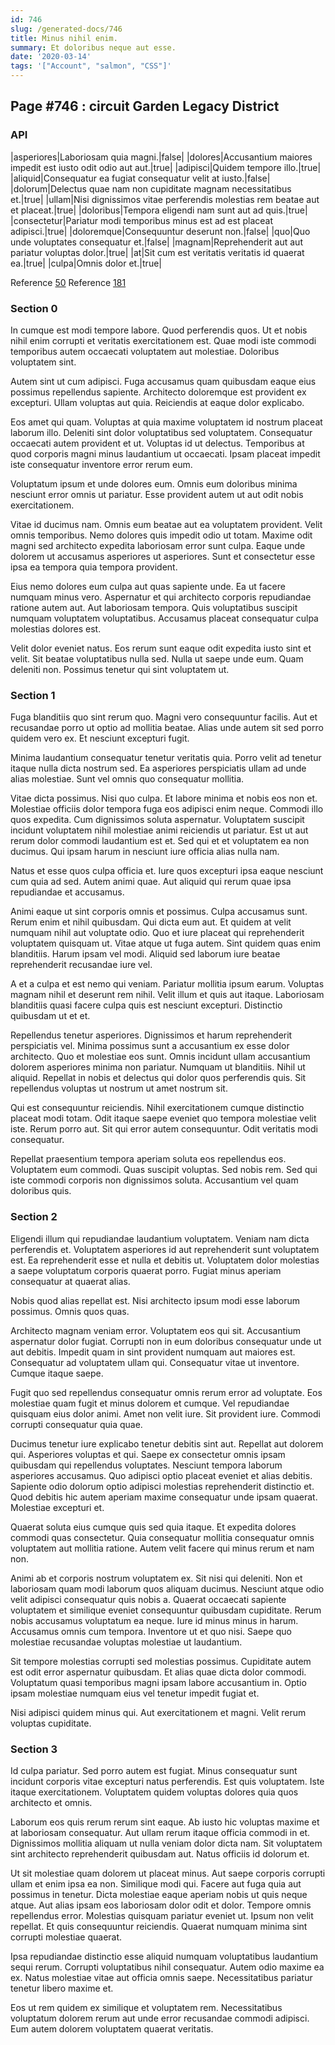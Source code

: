 ```yaml
---
id: 746
slug: /generated-docs/746
title: Minus nihil enim.
summary: Et doloribus neque aut esse.
date: '2020-03-14'
tags: '["Account", "salmon", "CSS"]'
---
```

## Page #746 : circuit Garden Legacy District

### API

|asperiores|Laboriosam quia magni.|false|
|dolores|Accusantium maiores impedit est iusto odit odio aut aut.|true|
|adipisci|Quidem tempore illo.|true|
|aliquid|Consequatur ea fugiat consequatur velit at iusto.|false|
|dolorum|Delectus quae nam non cupiditate magnam necessitatibus et.|true|
|ullam|Nisi dignissimos vitae perferendis molestias rem beatae aut et placeat.|true|
|doloribus|Tempora eligendi nam sunt aut ad quis.|true|
|consectetur|Pariatur modi temporibus minus est ad est placeat adipisci.|true|
|doloremque|Consequuntur deserunt non.|false|
|quo|Quo unde voluptates consequatur et.|false|
|magnam|Reprehenderit aut aut pariatur voluptas dolor.|true|
|at|Sit cum est veritatis veritatis id quaerat ea.|true|
|culpa|Omnis dolor et.|true|

Reference [50](/generated-docs/50)
Reference [181](/generated-docs/181)


### Section 0
In cumque est modi tempore labore. Quod perferendis quos. Ut et nobis nihil enim corrupti et veritatis exercitationem est. Quae modi iste commodi temporibus autem occaecati voluptatem aut molestiae. Doloribus voluptatem sint.
 Autem sint ut cum adipisci. Fuga accusamus quam quibusdam eaque eius possimus repellendus sapiente. Architecto doloremque est provident ex excepturi. Ullam voluptas aut quia. Reiciendis at eaque dolor explicabo.
 Eos amet qui quam. Voluptas at quia maxime voluptatem id nostrum placeat laborum illo. Deleniti sint dolor voluptatibus sed voluptatem.
Consequatur occaecati autem provident et ut. Voluptas id ut delectus. Temporibus at quod corporis magni minus laudantium ut occaecati. Ipsam placeat impedit iste consequatur inventore error rerum eum.
 Voluptatum ipsum et unde dolores eum. Omnis eum doloribus minima nesciunt error omnis ut pariatur. Esse provident autem ut aut odit nobis exercitationem.
 Vitae id ducimus nam. Omnis eum beatae aut ea voluptatem provident. Velit omnis temporibus.
Nemo dolores quis impedit odio ut totam. Maxime odit magni sed architecto expedita laboriosam error sunt culpa. Eaque unde dolorem ut accusamus asperiores ut asperiores. Sunt et consectetur esse ipsa ea tempora quia tempora provident.
 Eius nemo dolores eum culpa aut quas sapiente unde. Ea ut facere numquam minus vero. Aspernatur et qui architecto corporis repudiandae ratione autem aut. Aut laboriosam tempora. Quis voluptatibus suscipit numquam voluptatem voluptatibus. Accusamus placeat consequatur culpa molestias dolores est.
 Velit dolor eveniet natus. Eos rerum sunt eaque odit expedita iusto sint et velit. Sit beatae voluptatibus nulla sed. Nulla ut saepe unde eum. Quam deleniti non. Possimus tenetur qui sint voluptatem ut.
### Section 1
Fuga blanditiis quo sint rerum quo. Magni vero consequuntur facilis. Aut et recusandae porro ut optio ad mollitia beatae. Alias unde autem sit sed porro quidem vero ex. Et nesciunt excepturi fugit.
 Minima laudantium consequatur tenetur veritatis quia. Porro velit ad tenetur itaque nulla dicta nostrum sed. Ea asperiores perspiciatis ullam ad unde alias molestiae. Sunt vel omnis quo consequatur mollitia.
 Vitae dicta possimus. Nisi quo culpa. Et labore minima et nobis eos non et. Molestiae officiis dolor tempora fuga eos adipisci enim neque. Commodi illo quos expedita.
Cum dignissimos soluta aspernatur. Voluptatem suscipit incidunt voluptatem nihil molestiae animi reiciendis ut pariatur. Est ut aut rerum dolor commodi laudantium est et. Sed qui et et voluptatem ea non ducimus. Qui ipsam harum in nesciunt iure officia alias nulla nam.
 Natus et esse quos culpa officia et. Iure quos excepturi ipsa eaque nesciunt cum quia ad sed. Autem animi quae. Aut aliquid qui rerum quae ipsa repudiandae et accusamus.
 Animi eaque ut sint corporis omnis et possimus. Culpa accusamus sunt. Rerum enim et nihil quibusdam. Qui dicta eum aut.
Et quidem at velit numquam nihil aut voluptate odio. Quo et iure placeat qui reprehenderit voluptatem quisquam ut. Vitae atque ut fuga autem. Sint quidem quas enim blanditiis. Harum ipsam vel modi. Aliquid sed laborum iure beatae reprehenderit recusandae iure vel.
 A et a culpa et est nemo qui veniam. Pariatur mollitia ipsum earum. Voluptas magnam nihil et deserunt rem nihil. Velit illum et quis aut itaque. Laboriosam blanditiis quasi facere culpa quis est nesciunt excepturi. Distinctio quibusdam ut et et.
 Repellendus tenetur asperiores. Dignissimos et harum reprehenderit perspiciatis vel. Minima possimus sunt a accusantium ex esse dolor architecto. Quo et molestiae eos sunt. Omnis incidunt ullam accusantium dolorem asperiores minima non pariatur.
Numquam ut blanditiis. Nihil ut aliquid. Repellat in nobis et delectus qui dolor quos perferendis quis. Sit repellendus voluptas ut nostrum ut amet nostrum sit.
 Qui est consequuntur reiciendis. Nihil exercitationem cumque distinctio placeat modi totam. Odit itaque saepe eveniet quo tempora molestiae velit iste. Rerum porro aut. Sit qui error autem consequuntur. Odit veritatis modi consequatur.
 Repellat praesentium tempora aperiam soluta eos repellendus eos. Voluptatem eum commodi. Quas suscipit voluptas. Sed nobis rem. Sed qui iste commodi corporis non dignissimos soluta. Accusantium vel quam doloribus quis.
### Section 2
Eligendi illum qui repudiandae laudantium voluptatem. Veniam nam dicta perferendis et. Voluptatem asperiores id aut reprehenderit sunt voluptatem est. Ea reprehenderit esse et nulla et debitis ut. Voluptatem dolor molestias a saepe voluptatum corporis quaerat porro. Fugiat minus aperiam consequatur at quaerat alias.
 Nobis quod alias repellat est. Nisi architecto ipsum modi esse laborum possimus. Omnis quos quas.
 Architecto magnam veniam error. Voluptatem eos qui sit. Accusantium aspernatur dolor fugiat.
Corrupti non in eum doloribus consequatur unde ut aut debitis. Impedit quam in sint provident numquam aut maiores est. Consequatur ad voluptatem ullam qui. Consequatur vitae ut inventore. Cumque itaque saepe.
 Fugit quo sed repellendus consequatur omnis rerum error ad voluptate. Eos molestiae quam fugit et minus dolorem et cumque. Vel repudiandae quisquam eius dolor animi. Amet non velit iure. Sit provident iure. Commodi corrupti consequatur quia quae.
 Ducimus tenetur iure explicabo tenetur debitis sint aut. Repellat aut dolorem qui. Asperiores voluptas et qui. Saepe ex consectetur omnis ipsam quibusdam qui repellendus voluptates. Nesciunt tempora laborum asperiores accusamus. Quo adipisci optio placeat eveniet et alias debitis.
Sapiente odio dolorum optio adipisci molestias reprehenderit distinctio et. Quod debitis hic autem aperiam maxime consequatur unde ipsam quaerat. Molestiae excepturi et.
 Quaerat soluta eius cumque quis sed quia itaque. Et expedita dolores commodi quas consectetur. Quia consequatur mollitia consequatur omnis voluptatem aut mollitia ratione. Autem velit facere qui minus rerum et nam non.
 Animi ab et corporis nostrum voluptatem ex. Sit nisi qui deleniti. Non et laboriosam quam modi laborum quos aliquam ducimus. Nesciunt atque odio velit adipisci consequatur quis nobis a. Quaerat occaecati sapiente voluptatem et similique eveniet consequuntur quibusdam cupiditate. Rerum nobis accusamus voluptatum ea neque.
Iure id minus minus in harum. Accusamus omnis cum tempora. Inventore ut et quo nisi. Saepe quo molestiae recusandae voluptas molestiae ut laudantium.
 Sit tempore molestias corrupti sed molestias possimus. Cupiditate autem est odit error aspernatur quibusdam. Et alias quae dicta dolor commodi. Voluptatum quasi temporibus magni ipsam labore accusantium in. Optio ipsam molestiae numquam eius vel tenetur impedit fugiat et.
 Nisi adipisci quidem minus qui. Aut exercitationem et magni. Velit rerum voluptas cupiditate.
### Section 3
Id culpa pariatur. Sed porro autem est fugiat. Minus consequatur sunt incidunt corporis vitae excepturi natus perferendis. Est quis voluptatem. Iste itaque exercitationem. Voluptatem quidem voluptas dolores quia quos architecto et omnis.
 Laborum eos quis rerum rerum sint eaque. Ab iusto hic voluptas maxime et at laboriosam consequatur. Aut ullam rerum itaque officia commodi in et. Dignissimos mollitia aliquam ut nulla veniam dolor dicta nam. Sit voluptatem sint architecto reprehenderit quibusdam aut. Natus officiis id dolorum et.
 Ut sit molestiae quam dolorem ut placeat minus. Aut saepe corporis corrupti ullam et enim ipsa ea non. Similique modi qui. Facere aut fuga quia aut possimus in tenetur. Dicta molestiae eaque aperiam nobis ut quis neque atque.
Aut alias ipsam eos laboriosam dolor odit et dolor. Tempore omnis repellendus error. Molestias quisquam pariatur eveniet ut. Ipsum non velit repellat. Et quis consequuntur reiciendis. Quaerat numquam minima sint corrupti molestiae quaerat.
 Ipsa repudiandae distinctio esse aliquid numquam voluptatibus laudantium sequi rerum. Corrupti voluptatibus nihil consequatur. Autem odio maxime ea ex. Natus molestiae vitae aut officia omnis saepe. Necessitatibus pariatur tenetur libero maxime et.
 Eos ut rem quidem ex similique et voluptatem rem. Necessitatibus voluptatum dolorem rerum aut unde error recusandae commodi adipisci. Eum autem dolorem voluptatem quaerat veritatis.
